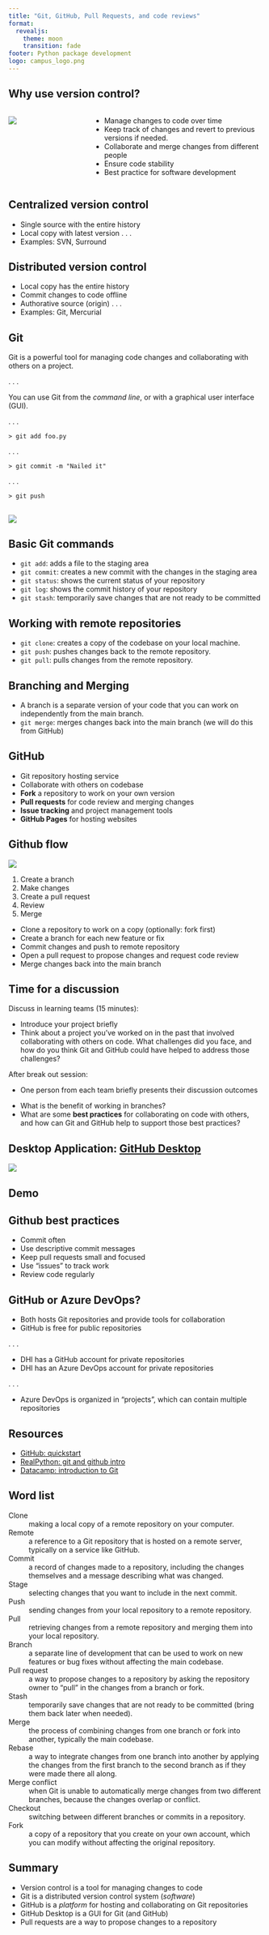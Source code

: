```yaml
---
title: "Git, GitHub, Pull Requests, and code reviews"
format: 
  revealjs:
    theme: moon
    transition: fade
footer: Python package development
logo: campus_logo.png
---
```




## Why use version control? 

::: {.columns}

::: {.column width="30%"}
![](images/Vadar-VersionControl-300x300.jpg)
:::

::: {.column width="70%" .incremental}
* Manage changes to code over time
* Keep track of changes and revert to previous versions if needed.
* Collaborate and merge changes from different people
* Ensure code stability
* Best practice for software development
:::

:::



## Centralized version control

* Single source with the entire history
* Local copy with latest version
. . .
* Examples: SVN, Surround


## Distributed version control

* Local copy has the entire history
* Commit changes to code offline
* Authorative source (origin)
. . .
* Examples: Git, Mercurial


## Git


Git is a powerful tool for managing code changes and collaborating with others on a project.

. . .

You can use Git from the *command line*, or with a graphical user interface (GUI).

. . .

`> git add foo.py`

. . .

`> git commit -m "Nailed it"`

. . .

`> git push`


##

![](https://imgs.xkcd.com/comics/git.png)




## Basic Git commands 

:::{.incremental}
* `git add`: adds a file to the staging area
* `git commit`: creates a new commit with the changes in the staging area
* `git status`: shows the current status of your repository
* `git log`: shows the commit history of your repository
* `git stash`: temporarily save changes that are not ready to be committed
::: 



## Working with remote repositories  

::: {.incremental}
* `git clone`: creates a copy of the codebase on your local machine.
* `git push`: pushes changes back to the remote repository.
* `git pull`: pulls changes from the remote repository.
:::


## Branching and Merging 

* A branch is a separate version of your code that you can work on independently from the main branch.
* `git merge`: merges changes back into the main branch (we will do this from GitHub)



## GitHub 

::: {.incremental}
* Git repository hosting service
* Collaborate with others on codebase
* **Fork** a repository to work on your own version
* **Pull requests** for code review and merging changes
* **Issue tracking** and project management tools
* **GitHub Pages** for hosting websites
:::


## Github flow {background-color="white" .smaller .incremental}

![](images/git_workflow.png)

::: {.incremental}
1. Create a branch
2. Make changes
3. Create a pull request
4. Review
5. Merge
:::


::: {.notes}
* Clone a repository to work on a copy (optionally: fork first)
* Create a branch for each new feature or fix
* Commit changes and push to remote repository
* Open a pull request to propose changes and request code review
* Merge changes back into the main branch
:::


## Time for a discussion {.smaller}

Discuss in learning teams (15 minutes):

* Introduce your project briefly
* Think about a project you've worked on in the past that involved collaborating with others on code. What challenges did you face, and how do you think Git and GitHub could have helped to address those challenges?


After break out session:

* One person from each team briefly presents their discussion outcomes

::: {.notes}
* What is the benefit of working in branches?
* What are some **best practices** for collaborating on code with others, and how can Git and GitHub help to support those best practices?
:::




## Desktop Application: [GitHub Desktop](https://desktop.github.com/)

![](images/GitHubDesktop.png)


## Demo



## Github best practices

::: {.incremental}
* Commit often
* Use descriptive commit messages
* Keep pull requests small and focused
* Use "issues" to track work
* Review code regularly
::: 


## GitHub or Azure DevOps?

* Both hosts Git repositories and provide tools for collaboration
* GitHub is free for public repositories

. . .

* DHI has a GitHub account for private repositories
* DHI has an Azure DevOps account for private repositories

. . .

* Azure DevOps is organized in "projects", which can contain multiple repositories 



## Resources

* [GitHub: quickstart](https://docs.github.com/en/get-started/quickstart/hello-world)
* [RealPython: git and github intro](https://realpython.com/python-git-github-intro/)
* [Datacamp: introduction to Git](https://app.datacamp.com/learn/courses/introduction-to-git)




## Word list {.smaller .scrollable}


Clone 
  : making a local copy of a remote repository on your computer.

Remote 
  : a reference to a Git repository that is hosted on a remote server, typically on a service like GitHub.

Commit 
  : a record of changes made to a repository, including the changes themselves and a message describing what was changed.

Stage 
  : selecting changes that you want to include in the next commit.

Push 
  : sending changes from your local repository to a remote repository.

Pull 
  : retrieving changes from a remote repository and merging them into your local repository.

Branch 
  : a separate line of development that can be used to work on new features or bug fixes without affecting the main codebase.

Pull request 
  : a way to propose changes to a repository by asking the repository owner to "pull" in the changes from a branch or fork.

Stash
  : temporarily save changes that are not ready to be committed (bring them back later when needed).

Merge 
  : the process of combining changes from one branch or fork into another, typically the main codebase.

Rebase 
  : a way to integrate changes from one branch into another by applying the changes from the first branch to the second branch as if they were made there all along.

Merge conflict 
  : when Git is unable to automatically merge changes from two different branches, because the changes overlap or conflict.

Checkout 
  : switching between different branches or commits in a repository.

Fork 
  : a copy of a repository that you create on your own account, which you can modify without affecting the original repository.


## Summary

::: {.incremental}

* Version control is a tool for managing changes to code 
* Git is a distributed version control system (*software*)
* GitHub is a *platform* for hosting and collaborating on Git repositories
* GitHub Desktop is a GUI for Git (and GitHub)
* Pull requests are a way to propose changes to a repository 

:::